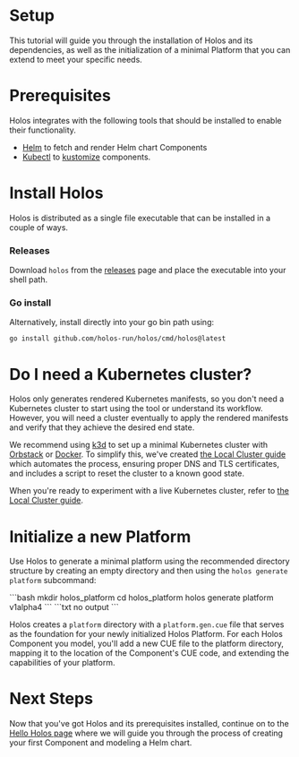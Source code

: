 # Setup

This tutorial will guide you through the installation of Holos and its
dependencies, as well as the initialization of a minimal Platform that you can
extend to meet your specific needs.

# Prerequisites

Holos integrates with the following tools that should be installed to enable
their functionality.

* [Helm][helm] to fetch and render Helm chart Components
* [Kubectl][kubectl] to [kustomize][kustomize] components.

# Install Holos

Holos is distributed as a single file executable that can be installed in a couple of ways.

### Releases

Download `holos` from the [releases](https://github.com/holos-run/holos/releases) page and place the executable into your shell path.

### Go install

Alternatively, install directly into your go bin path using:

```shell
go install github.com/holos-run/holos/cmd/holos@latest
```

# Do I need a Kubernetes cluster?

Holos only generates rendered Kubernetes manifests, so you don't need a
Kubernetes cluster to start using the tool or understand its workflow. However,
you will need a cluster eventually to apply the rendered manifests and verify
that they achieve the desired end state.

We recommend using [k3d](https://k3d.io/) to set up a minimal Kubernetes cluster with
[Orbstack](https://docs.orbstack.dev/install) or
[Docker](https://docs.docker.com/get-started/get-docker/). To simplify this,
we've created [the Local Cluster guide](../topics/4-local-cluster.mdx) which
automates the process, ensuring proper DNS and TLS certificates, and includes a
script to reset the cluster to a known good state.

When you're ready to experiment with a live Kubernetes cluster, refer to [the
Local Cluster guide](../topics/4-local-cluster.mdx).

# Initialize a new Platform

Use Holos to generate a minimal platform using the recommended directory structure
by creating an empty directory and then using the `holos generate platform` subcommand:

<Tabs groupId="tutorial-setup-generate-platform">
  <TabItem value="command" label="Command">
```bash
mkdir holos_platform
cd holos_platform
holos generate platform v1alpha4
```
  </TabItem>
  <TabItem value="output" label="Output">
```txt
no output
```
  </TabItem>
</Tabs>

Holos creates a `platform` directory with a `platform.gen.cue` file that serves
as the foundation for your newly initialized Holos Platform. For each Holos
Component you model, you'll add a new CUE file to the platform directory,
mapping it to the location of the Component's CUE code, and extending the
capabilities of your platform.

# Next Steps

Now that you've got Holos and its prerequisites installed, continue on to the
[Hello Holos page](./3-hello-holos.mdx) where we will guide you through the
process of creating your first Component and modeling a Helm chart.

[helm]: https://github.com/helm/helm/releases
[kubectl]: https://kubernetes.io/docs/tasks/tools/
[kustomize]: https://kustomize.io/
